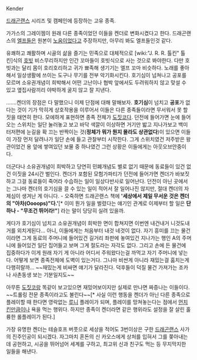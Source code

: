 Kender

[[드래곤랜스]] 시리즈 및 캠페인에 등장하는 고유 종족.

가가스의 그레이젬이 원래 다른 종족이었던 이들을 켄더로 변화시켰다고 한다. 
드래곤랜스의 [[엘프]]들은 원본이 [[노움]]이었다고 주장하지만, 아무리 봐도 엘프들인것 같다. 

유쾌하고 쾌활하며 시골의 삶을 즐기는 민족으로 대체적으로 [wiki:"J. R. R. 톨킨" 톨킨]식의 [[호빗]] 비스무리하지만 인간 꼬마들이 호빗식으로 사는 것으로 봐야한다. 
다만 호빗과는 달리 몸이 호리호리하고 귀가 뾰족해 생기기는 엘프 꼬마 비슷하다. 노래를 좋아해서 일상생활에 쓰이는 도구나 무기를 전부 악기화시킨다. 
호기심이 넘쳐나고 공포를 모르며 소유권개념이 희박해서 어떤 고난이나 협박 앞에서도 두려워하지 않고 맞설 수 있고 옆집사람끼리 야박하게 굴지 않고 잘 지낸다. 

.......켄더의 장점은 다 말했으니 이제 단점에 대해 말해보자. 
'''호기심'''이 넘치고 '''공포'''가 없다는 것이 기가 막히게 상호작용을 이루어서 이들은 다른 종족들이라면 무서워서 못 할 짓을 태연히 한다. 
모에하게 표현하면 종족 전체가 [[도짓코]]다. 던전에 들어가면 눈에 들어오는 스위치는 일단 눌러놓고 보고 바닥 색깔이 이상하면 거기만 밟고 지나가보고 백미터저편에 눈길을 확 끄는 반짝이는 것('''정체가 뭐가 뭔지 몰라도 상관없다''')이 있으면 이들이 가장 먼저 달려나가 일단 손에 들고 관찰부터 시작한다. 
그게 스위치였건 저주받은 왕관이었건 용 앞에 쌓여있던 보물 중 하나였건 그런 상황은 이들에게는 아웃오브안중이다. 

더군다나 소유권개념이 희박하고 당연히 민폐개념도 별로 없기 때문에 동료들이 있건 없건 이짓을 24시간 벌인다. 
켄더가 포함된 모험가파티가 던전에 들어가면 켄더가 바보짓하고 그걸 동료들이 죽어라 수습하는 일이 일상다반사로 일어난다. 
던전이 아닌 곳에서는 그나마 켄더의 호기심을 끌 수 있는 일이 적어서 잘 일어나진 않지만, 절대 켄더의 자제심이 생겨난 게 아니다. 
- 오죽하면 드래곤랜스 책에 ''' '세상에서 제일 무서운 것은 켄더의 "아차(Oooops)"다.' '''[* 이미 뭔가 일을 벌렸다는 얘기인 관계로 이제부터 할 일은 '''단 하나 - "무조건 뛰어라!"'''] 라는 말이 당당히 실려 있을까. 

게다가 호기심이 넘치고 소유권개념이 희박한 면이 합쳐지면 이번엔 내건내거 니것도내거를 외치게된다... 아니, 이들에게는 처음부터 내것 네것이 없다. 
자기 흥미를 끄는 물건이라면 그게 동료의 주머니에 들어있건 길거리 좌판에 놓여있건 지나가는 행인 A의 주머니에 들어있건 일단 집어들고 보며 그게 절도라는 자각도 없다. 그리고 손에 든 물건에 집중하다가 이게 원래 자기 게 아니라 어디서 주워왔다는걸 까먹고 자기 주머니에 넣는다. 어떻게 보면 종족전체에 도벽이 있는거다. 그나마 비싼게 아니라 재밌는걸 훔치는게 다행히랄까... ~~재밌는게 비싸면 얘기가 달라진다. 덕후들이 덕질 물건 가져가는 조카나 사촌동생 보는 기분일지도~~

아무튼 [[도짓코]]랑 똑같이 보고있으면 재밌어보이지만 실제로 만나면 짜증나는 이들이다. ~~트롤링 전문 종족이라고도 불린다~~[* 사실 이런 행동을 켄더가 아닌 다른 종족으로 플레이할 때 한다면 영락없는 [[루니]] 플레이가 되며, 플레이를 망쳐놓는다는 점에서 [[먼치킨]]만큼이나 욕을 먹는 행위다. 하지만 종족이 켄더라면 같은 행위라도 설정을 잘 살린 훌륭한 롤플레이가 된다.]

가장 유명한 켄더는 테슬호프 버풋으로 세상을 적어도 3번이상은 구한 [[드래곤랜스]] 사가의 진주인공이 되시겠다. 
자그마치 혼돈의 신 카오스에게 상처를 입혀서 그를 쫒아내는데 공헌하고, 시공을 뛰어넘어 세계를 구하고, 최고위 신과 친구도 먹는 등 무지막지한 일들을 해낸다. 
